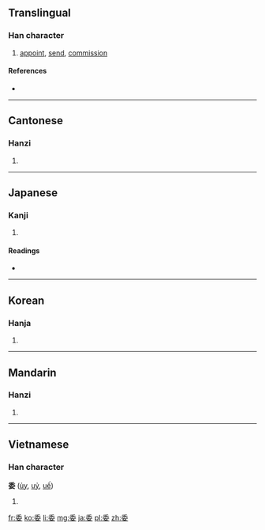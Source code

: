 ==Translingual==

===Han character===
{{Han char|rn=38|rad=女|as=05|sn=8|four=2040<sub>4</sub>|canj=竹木女 (HDV)|ids=⿱[[禾]][[女]]}}

# [[appoint]], [[send]], [[commission]]

====References====
* {{Han ref|kx=0259.100|dkj=06181|dj=0524.110|hdz=21038.040|uh=59D4|ud=22996|bh=A965|bd=43365}}

----

==Cantonese==

===Hanzi===
{{yue-hanzi|jyut=|y=wai1, wai2}}

# {{defn|lang=yue|sort=女05}}

----

==Japanese==

===Kanji===
{{ja-kanji|grade=3|rs=女05}}

# {{defn|lang=ja|sort=女05}}

====Readings====
* {{ja-readings|on=[[い]] (i)|kun=[[ゆだ(ねる)]] (yuda(neru)), [[すえ]] (sue), [[くわしい]] (kuwashii)}}

----

==Korean==

===Hanja===
{{ko-hanja|hangeul=[[위]]|rv=wi|mr=wi}}

# {{defn|lang=ko|sort=女05}}

----

==Mandarin==

===Hanzi===
{{cmn-hanzi|pin=[[wěi]] ([[wei3]])|wg=wei<sup>3</sup>}}

# {{defn|lang=cmn|sort=女05}}

----

==Vietnamese==

===Han character===
'''委''' ([[ủy]], [[uỷ]], [[uế]])

# {{defn|lang=vi}}

[[fr:委]]
[[ko:委]]
[[li:委]]
[[mg:委]]
[[ja:委]]
[[pl:委]]
[[zh:委]]